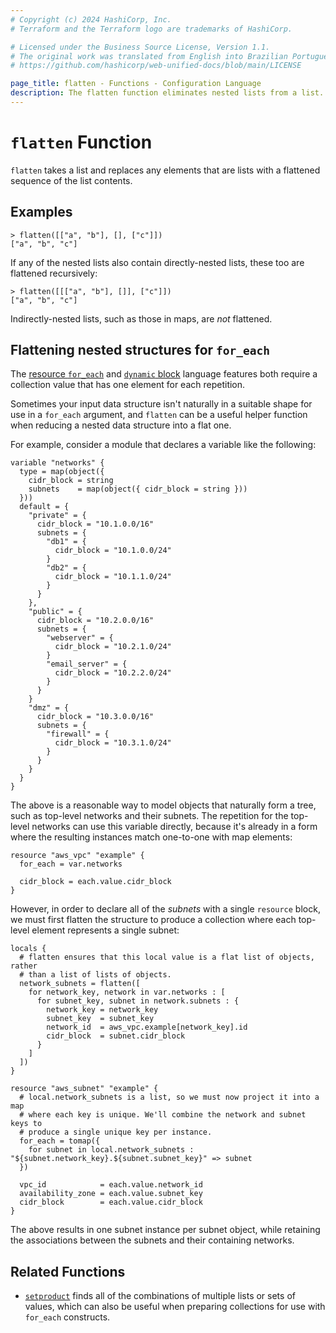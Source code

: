 ```yaml
---
# Copyright (c) 2024 HashiCorp, Inc.
# Terraform and the Terraform logo are trademarks of HashiCorp.

# Licensed under the Business Source License, Version 1.1.
# The original work was translated from English into Brazilian Portuguese.
# https://github.com/hashicorp/web-unified-docs/blob/main/LICENSE

page_title: flatten - Functions - Configuration Language
description: The flatten function eliminates nested lists from a list.
---
```


# `flatten` Function

`flatten` takes a list and replaces any elements that are lists with a
flattened sequence of the list contents.

## Examples

```
> flatten([["a", "b"], [], ["c"]])
["a", "b", "c"]
```

If any of the nested lists also contain directly-nested lists, these too are
flattened recursively:

```
> flatten([[["a", "b"], []], ["c"]])
["a", "b", "c"]
```

Indirectly-nested lists, such as those in maps, are _not_ flattened.

## Flattening nested structures for `for_each`

The
[resource `for_each`](/terraform/language/meta-arguments/for_each)
and
[`dynamic` block](/terraform/language/expressions/dynamic-blocks)
language features both require a collection value that has one element for
each repetition.

Sometimes your input data structure isn't naturally in a suitable shape for
use in a `for_each` argument, and `flatten` can be a useful helper function
when reducing a nested data structure into a flat one.

For example, consider a module that declares a variable like the following:

```hcl
variable "networks" {
  type = map(object({
    cidr_block = string
    subnets    = map(object({ cidr_block = string }))
  }))
  default = {
    "private" = {
      cidr_block = "10.1.0.0/16"
      subnets = {
        "db1" = {
          cidr_block = "10.1.0.0/24"
        }
        "db2" = {
          cidr_block = "10.1.1.0/24"
        }
      }
    },
    "public" = {
      cidr_block = "10.2.0.0/16"
      subnets = {
        "webserver" = {
          cidr_block = "10.2.1.0/24"
        }
        "email_server" = {
          cidr_block = "10.2.2.0/24"
        }
      }
    }
    "dmz" = {
      cidr_block = "10.3.0.0/16"
      subnets = {
        "firewall" = {
          cidr_block = "10.3.1.0/24"
        }
      }
    }
  }
}

```

The above is a reasonable way to model objects that naturally form a tree,
such as top-level networks and their subnets. The repetition for the top-level
networks can use this variable directly, because it's already in a form
where the resulting instances match one-to-one with map elements:

```hcl
resource "aws_vpc" "example" {
  for_each = var.networks

  cidr_block = each.value.cidr_block
}
```

However, in order to declare all of the _subnets_ with a single `resource`
block, we must first flatten the structure to produce a collection where each
top-level element represents a single subnet:

```hcl
locals {
  # flatten ensures that this local value is a flat list of objects, rather
  # than a list of lists of objects.
  network_subnets = flatten([
    for network_key, network in var.networks : [
      for subnet_key, subnet in network.subnets : {
        network_key = network_key
        subnet_key  = subnet_key
        network_id  = aws_vpc.example[network_key].id
        cidr_block  = subnet.cidr_block
      }
    ]
  ])
}

resource "aws_subnet" "example" {
  # local.network_subnets is a list, so we must now project it into a map
  # where each key is unique. We'll combine the network and subnet keys to
  # produce a single unique key per instance.
  for_each = tomap({
    for subnet in local.network_subnets : "${subnet.network_key}.${subnet.subnet_key}" => subnet
  })

  vpc_id            = each.value.network_id
  availability_zone = each.value.subnet_key
  cidr_block        = each.value.cidr_block
}
```

The above results in one subnet instance per subnet object, while retaining
the associations between the subnets and their containing networks.

## Related Functions

* [`setproduct`](/terraform/language/functions/setproduct) finds all of the combinations of multiple
  lists or sets of values, which can also be useful when preparing collections
  for use with `for_each` constructs.
